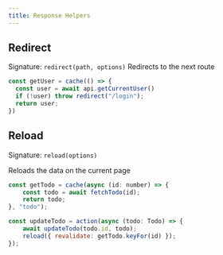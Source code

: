 ```yaml
---
title: Response Helpers
---
```


## Redirect

Signature: `redirect(path, options)`
Redirects to the next route

```js
const getUser = cache(() => {
  const user = await api.getCurrentUser()
  if (!user) throw redirect("/login");
  return user;
})
```

## Reload

Signature: `reload(options)`

Reloads the data on the current page

```js
const getTodo = cache(async (id: number) => {
	const todo = await fetchTodo(id);
	return todo;
}, "todo");

const updateTodo = action(async (todo: Todo) => {
	await updateTodo(todo.id, todo);
	reload({ revalidate: getTodo.keyFor(id) });
});
```
